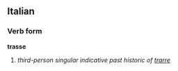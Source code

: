 ==Italian==
===Verb form===
'''trasse'''

# ''third-person singular indicative past historic of [[trarre]]''